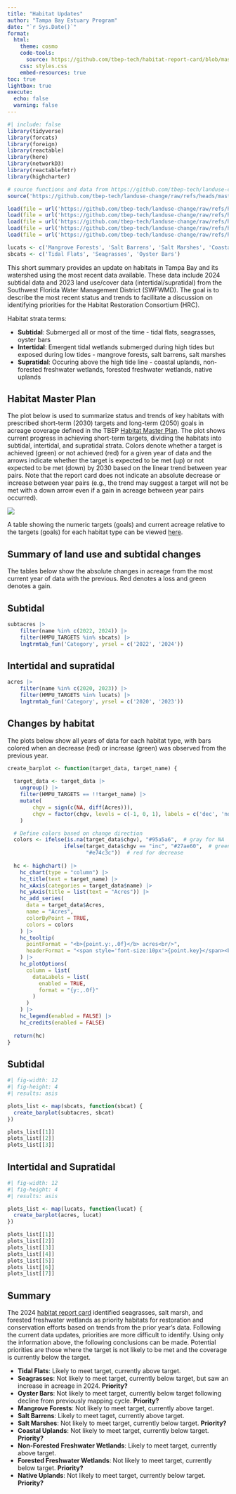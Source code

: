 ```yaml
---
title: "Habitat Updates"
author: "Tampa Bay Estuary Program"
date: "`r Sys.Date()`"
format:
  html:
    theme: cosmo
    code-tools: 
      source: https://github.com/tbep-tech/habitat-report-card/blob/master/docs/oysterthresh.qmd
    css: styles.css
    embed-resources: true
toc: true
lightbox: true
execute:
  echo: false
  warning: false
---
```


```r
#| include: false
library(tidyverse)
library(forcats)
library(foreign)
library(reactable)
library(here)
library(networkD3)
library(reactablefmtr)
library(highcharter)

# source functions and data from https://github.com/tbep-tech/landuse-change
source('https://github.com/tbep-tech/landuse-change/raw/refs/heads/master/R/funcs.R')

load(file = url('https://github.com/tbep-tech/landuse-change/raw/refs/heads/master/data/acres.RData'))
load(file = url('https://github.com/tbep-tech/landuse-change/raw/refs/heads/master/data/subtacres.RData'))
load(file = url('https://github.com/tbep-tech/landuse-change/raw/refs/heads/master/data/chgdat.RData'))
load(file = url('https://github.com/tbep-tech/landuse-change/raw/refs/heads/master/data/subtchgdat.RData'))
load(file = url('https://github.com/tbep-tech/landuse-change/raw/refs/heads/master/data/fluccs.RData'))

lucats <- c('Mangrove Forests', 'Salt Barrens', 'Salt Marshes', 'Coastal Uplands', 'Non-Forested Freshwater Wetlands', 'Forested Freshwater Wetlands', 'Native Uplands')
sbcats <- c('Tidal Flats', 'Seagrasses', 'Oyster Bars')
```

This short summary provides an update on habitats in Tampa Bay and its watershed using the most recent data available.  These data include 2024 subtidal data and 2023 land use/cover data (intertidal/supratidal) from the Southwest Florida Water Management District (SWFWMD).  The goal is to describe the most recent status and trends to facilitate a discussion on identifying priorities for the Habitat Restoration Consortium (HRC). 

Habitat strata terms:

* **Subtidal**: Submerged all or most of the time - tidal flats, seagrasses, oyster bars
* **Intertidal**: Emergent tidal wetlands submerged during high tides but exposed during low tides - mangrove forests, salt barrens, salt marshes
* **Supratidal**: Occuring above the high tide line - coastal uplands, non-forested freshwater wetlands, forested freshwater wetlands, native uplands

## Habitat Master Plan
 
The plot below is used to summarize status and trends of key habitats with prescribed short-term (2030) targets and long-term (2050) goals in acreage coverage defined in the TBEP [Habitat Master Plan](https://drive.google.com/file/d/1Hp0l_qtbxp1JxKJoGatdyuANSzQrpL0I/view).  The plot shows current progress in achieving short-term targets, dividing the habitats into subtidal, intertidal, and supratidal strata.  Colors denote whether a target is achieved (green) or not achieved (red) for a given year of data and the arrows indicate whether the target is expected to be met (up) or not expected to be met (down) by 2030 based on the linear trend between year pairs. Note that the report card does not indicate an absolute decrease or increase between year pairs (e.g., the trend may suggest a target will not be met with a down arrow even if a gain in acreage between year pairs occurred).

![](figs/hmpreport.png)

A table showing the numeric targets (goals) and current acreage relative to the targets (goals) for each habitat type can be viewed [here](tabs/target_table_simple_no_total_intertidal.png). 

## Summary of land use and subtidal changes

The tables below show the absolute changes in acreage from the most current year of data with the previous. Red denotes a loss and green denotes a gain.

::: {.panel-tabset .nav-pills}

## Subtidal

```r
subtacres |> 
    filter(name %in% c(2022, 2024)) |> 
    filter(HMPU_TARGETS %in% sbcats) |>
    lngtrmtab_fun('Category', yrsel = c('2022', '2024'))
```

## Intertidal and supratidal

```r
acres |> 
    filter(name %in% c(2020, 2023)) |> 
    filter(HMPU_TARGETS %in% lucats) |> 
    lngtrmtab_fun('Category', yrsel = c('2020', '2023'))
```

:::

## Changes by habitat

The plots below show all years of data for each habitat type, with bars colored when an decrease (red) or increase (green) was observed from the previous year.

::: {.panel-tabset .nav-pills}

```r
create_barplot <- function(target_data, target_name) {
  
  target_data <- target_data |> 
    ungroup() |> 
    filter(HMPU_TARGETS == !!target_name) |> 
    mutate(
        chgv = sign(c(NA, diff(Acres))), 
        chgv = factor(chgv, levels = c(-1, 0, 1), labels = c('dec', 'no change', 'inc')),
    )

  # Define colors based on change direction
  colors <- ifelse(is.na(target_data$chgv), "#95a5a6",  # gray for NA
                  ifelse(target_data$chgv == "inc", "#27ae60",  # green for increase
                         "#e74c3c"))  # red for decrease
  
  hc <- highchart() |>
    hc_chart(type = "column") |>
    hc_title(text = target_name) |>
    hc_xAxis(categories = target_data$name) |>
    hc_yAxis(title = list(text = "Acres")) |>
    hc_add_series(
      data = target_data$Acres,
      name = "Acres",
      colorByPoint = TRUE,
      colors = colors
    ) |>
    hc_tooltip(
      pointFormat = "<b>{point.y:,.0f}</b> acres<br/>",
      headerFormat = "<span style='font-size:10px'>{point.key}</span><br/>"
    ) |>
    hc_plotOptions(
      column = list(
        dataLabels = list(
          enabled = TRUE,
          format = "{y:,.0f}"
        )
      )
    ) |>
    hc_legend(enabled = FALSE) |>
    hc_credits(enabled = FALSE)
  
  return(hc)
}
```

## Subtidal

```r
#| fig-width: 12
#| fig-height: 4
#| results: asis

plots_list <- map(sbcats, function(sbcat) {
  create_barplot(subtacres, sbcat)
})

plots_list[[1]]
plots_list[[2]]
plots_list[[3]]
```

## Intertidal and Supratidal

```r
#| fig-width: 12
#| fig-height: 4
#| results: asis

plots_list <- map(lucats, function(lucat) {
  create_barplot(acres, lucat)
})

plots_list[[1]]
plots_list[[2]]
plots_list[[3]]
plots_list[[4]]
plots_list[[5]]
plots_list[[6]]
plots_list[[7]]
```

:::

## Summary

The 2024 [habitat report card](https://drive.google.com/file/d/1yrq8M5CA_LqM0DRqmtYY1IJDjD4VJY2l/view) identified seagrasses, salt marsh, and forested freshwater wetlands as priority habitats for restoration and conservation efforts based on trends from the prior year's data.  Following the current data updates, priorities are more difficult to identify. Using only the information above, the following conclusions can be made.  Potential priorities are those where the target is not likely to be met and the coverage is currently below the target.

* **Tidal Flats**: Likely to meet target, currently above target.
* **Seagrasses**: Not likely to meet target, currently below target, but saw an increase in acreage in 2024. **Priority?**
* **Oyster Bars**: Not likely to meet target, currently below target following decline from previously mapping cycle. **Priority?**
* **Mangrove Forests**: Not likely to meet target, currently above target.
* **Salt Barrens**: Likely to meet taget, currently above target.
* **Salt Marshes**: Not likely to meet target, currently below target. **Priority?**
* **Coastal Uplands**: Not likely to meet target, currently below target. **Priority?**
* **Non-Forested Freshwater Wetlands**: Likely to meet target, currently above target.
* **Forested Freshwater Wetlands**: Not likely to meet target, currently below target. **Priority?**
* **Native Uplands**: Not likely to meet target, currently below target. **Priority?**